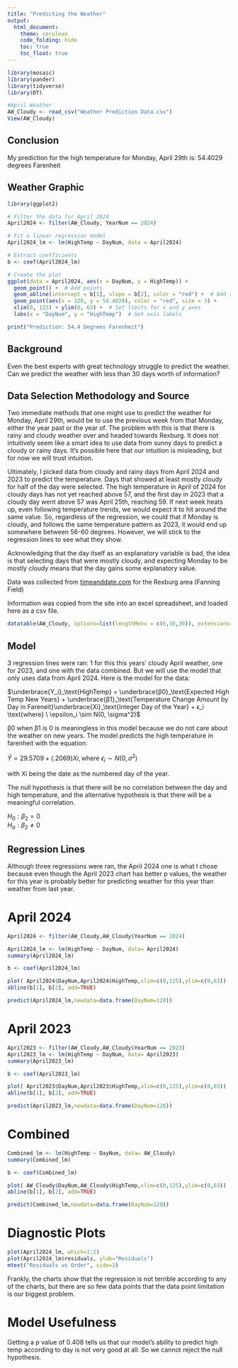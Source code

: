 ```yaml
---
title: "Predicting the Weather"
output: 
  html_document:
    theme: cerulean
    code_folding: hide
    toc: true
    toc_float: true
---
```


```r

library(mosaic)
library(pander)
library(tidyverse)
library(DT)

#April Weather
AW_Cloudy <- read_csv("Weather Prediction Data.csv")
View(AW_Cloudy)

```

## Conclusion

My prediction for the high temperature for Monday, April 29th is: 54.4029 degrees Farenheit

## Weather Graphic

```r
library(ggplot2)

# Filter the data for April 2024
April2024 <- filter(AW_Cloudy, YearNum == 2024)

# Fit a linear regression model
April2024_lm <- lm(HighTemp ~ DayNum, data = April2024)

# Extract coefficients
b <- coef(April2024_lm)

# Create the plot
ggplot(data = April2024, aes(x = DayNum, y = HighTemp)) +
  geom_point() +  # Add points
  geom_abline(intercept = b[1], slope = b[2], color = "red") +  # Add regression line
  geom_point(aes(x = 120, y = 54.4029), color = "red", size = 3) +
  xlim(0, 125) + ylim(0, 63) +  # Set limits for x and y axes
  labs(x = "DayNum", y = "HighTemp")  # Set axis labels

print("Prediction: 54.4 Degrees Farenheit")

```

## Background

Even the best experts with great technology struggle to predict the weather. Can we predict the weather with less than 30 days worth of information?

## Data Selection Methodology and Source

Two immediate methods that one might use to predict the weather for Monday, April 29th, would be to use the previous week from that Monday, either the year past or the year of. The problem with this is that there is rainy and cloudy weather over and headed towards Rexburg. It does not intuitively seem like a smart idea to use data from sunny days to predict a cloudy or rainy days. It's possible here that our intuition is misleading, but for now we will trust intuition.

Ultimately, I picked data from cloudy and rainy days from April 2024 and 2023 to predict the temperature. Days that showed at least mostly cloudy for half of the day were selected. The high temperature in April of 2024 for cloudy days has not yet reached above 57, and the first day in 2023 that a cloudy day went above 57 was April 25th, reaching 59. If next week heats up, even following temperature trends, we would expect it to hit around the same value. So, regardless of the regression, we could that if Monday is cloudy, and follows the same temperature pattern as 2023, it would end up somewhere between 56-60 degrees. However, we will stick to the regression lines to see what they show.

Acknowledging that the day itself as an explanatory variable is bad, the idea is that selecting days that were mostly cloudy, and expecting Monday to be mostly cloudy means that the day gains some explanatory value.

Data was collected from [timeanddate.com](https://www.timeanddate.com) for the Rexburg area (Fanning Field)

Information was copied from the site into an excel spreadsheet, and loaded here as a csv file.

```r
datatable(AW_Cloudy, options=list(lengthMenu = c(6,10,30)), extensions="Responsive")
```

## Model

3 regression lines were ran: 1 for this this years' cloudy April weather, one for 2023, and one with the data combined. But we will use the model that only uses data from April 2024. Here is the model for the data:

$\underbrace{Y_i}_\text{HighTemp} = \underbrace{β0}_\text{Expected High Temp New Years} + \underbrace{β1}_\text{Temperature Change Amount by Day in Fareneit}\underbrace{Xi}_\text{Integer Day of the Year} + ϵ_i \text{where} \ \epsilon_i \sim N(0, \sigma^2)$

β0 when β1 is 0 is meaningless in this model because we do not care about the weather on new years. The model predicts the high temperature in farenheit with the equation:

$\hat{Y} = 29.5709 + (.2069)Xi , \text{where} \ \epsilon_i \sim N(0, \sigma^2)$

with Xi being the date as the numbered day of the year.

The null hypothesis is that there will be no correlation between the day and high temperature, and the alternative hypothesis is that there will be a meaningful correlation.

$H_0: \beta_2 = 0$\
$H_a: \beta_2 \neq 0$

## Regression Lines

Although three regressions were ran, the April 2024 one is what I chose because even though the April 2023 chart has better p values, the weather for this year is probably better for predicting weather for this year than weather from last year.

# April 2024

```r
April2024 <- filter(AW_Cloudy,AW_Cloudy$YearNum == 2024)

April2024_lm <- lm(HighTemp ~ DayNum, data= April2024)
summary(April2024_lm)

b <- coef(April2024_lm)

plot( April2024$DayNum,April2024$HighTemp,xlim=c(0,125),ylim=c(0,63))
abline(b[1], b[2], add=TRUE)

predict(April2024_lm,newdata=data.frame(DayNum=120))


```

# April 2023

```r
April2023 <- filter(AW_Cloudy,AW_Cloudy$YearNum == 2023)
April2023_lm <- lm(HighTemp ~ DayNum, data= April2023)
summary(April2023_lm)

b <- coef(April2023_lm)

plot( April2023$DayNum,April2023$HighTemp,xlim=c(0,125),ylim=c(0,63))
abline(b[1], b[2], add=TRUE)

predict(April2023_lm,newdata=data.frame(DayNum=120))


```

# Combined

```r
Combined_lm <- lm(HighTemp ~ DayNum, data= AW_Cloudy)
summary(Combined_lm)

b <- coef(Combined_lm)

plot( AW_Cloudy$DayNum,AW_Cloudy$HighTemp,xlim=c(0,125),ylim=c(0,63))
abline(b[1], b[2], add=TRUE)

predict(Combined_lm,newdata=data.frame(DayNum=120))


```

# Diagnostic Plots

```r
plot(April2024_lm, which=1:2)
plot(April2024_lm$residuals, ylab="Residuals")
mtext("Residuals vs Order", side=3)
```

Frankly, the charts show that the regression is not terrible according to any of the charts, but there are so few data points that the data point limitation is our biggest problem.

# Model Usefulness

Getting a p value of 0.408 tells us that our model's ability to predict high temp according to day is not very good at all. So we cannot reject the null hypothesis.

